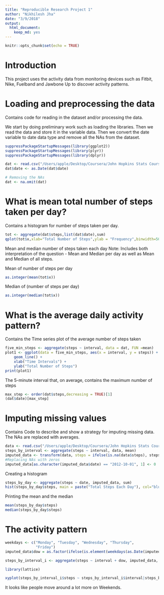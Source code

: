 ```yaml
---
title: "Reproducible Research Project 1"
author: "Nikhilesh Jha"
date: "3/9/2018"
output: 
  html_document: 
    keep_md: yes
---
```


```r
knitr::opts_chunk$set(echo = TRUE)
```
# Introduction

This project uses the activity data from monitoring devices such as Fitbit, Nike, Fuelband and Jawbone Up to discover activity patterns.


# Loading and preprocessing the data

Contains code for reading in the dataset and/or processing the data.

We start by doing preliminary work such as loading the libraries. Then we read the data and store it in the variable data. Then we convert the date variable to date data type and remove all the NAs from the dataset.

```R
suppressPackageStartupMessages(library(ggplot2))
suppressPackageStartupMessages(library(plyr))
suppressPackageStartupMessages(library(dplyr))

dat <- read.csv("/Users/apple/Desktop/Coursera/John Hopkins Stats Course/Reproducible Research/activity.csv")
dat$date <- as.Date(dat$date)

# Removing the NAs
dat <- na.omit(dat)
```

# What is mean total number of steps taken per day?

Contains a histogram for number of steps taken per day.

```r
tot <- aggregate(dat$steps,list(dat$date),sum)
qplot(tot$x,xlab="Total Number of Steps",ylab = "Frequency",binwidth=500)
```

Mean and median number of steps taken each day
Note: Includes both interpretation of the question - Mean and Median per day as well as Mean and Median of all steps.


Mean of number of steps per day

```r
as.integer(mean(tot$x))
```



Median of (number of steps per day)

```r
as.integer(median(tot$x))
```

# What is the average daily activity pattern?


 Contains the Time series plot of the average number of steps taken

```r
five_min_steps <- aggregate(steps ~ interval, data = dat, FUN =mean)
plot1 <- ggplot(data = five_min_steps, aes(x = interval, y = steps)) + 
    geom_line() +
    xlab("Time Intervals") + 
    ylab("Total Number of Steps")
print(plot1)

```

The 5-minute interval that, on average, contains the maximum number of steps


```r
max_step <- order(dat$steps,decreasing = TRUE)[1]
(dat$date)[max_step]
```

# Imputing missing values

Contains Code to describe and show a strategy for imputing missing data. The NAs are replaced with averages.

```r
data <- read.csv("/Users/apple/Desktop/Coursera/John Hopkins Stats Course/Reproducible Research/activity.csv")
steps_by_interval <- aggregate(steps ~ interval, data, mean)
imputed_data <- transform(data, steps = ifelse(is.na(data$steps), steps_by_interval$steps[match(data$interval, steps_by_interval$interval)], data$steps))
#Replacing NAs with zeros
imputed_data[as.character(imputed_data$date) == "2012-10-01", 1] <- 0
```

Creating a histogram

```r
steps_by_day <- aggregate(steps ~ date, imputed_data, sum)
hist(steps_by_day$steps, main = paste("Total Steps Each Day"), col="blue", xlab="Number of Steps")

```

Printing the mean and the median

```r
mean(steps_by_day$steps)
median(steps_by_day$steps)
```


# The activity pattern

```r
weekdays <- c("Monday", "Tuesday", "Wednesday", "Thursday", 
              "Friday")
imputed_data$dow = as.factor(ifelse(is.element(weekdays(as.Date(imputed_data$date)),weekdays), "Weekday", "Weekend"))

steps_by_interval_i <- aggregate(steps ~ interval + dow, imputed_data, mean)

library(lattice)

xyplot(steps_by_interval_i$steps ~ steps_by_interval_i$interval|steps_by_interval_i$dow, main="Average Steps per Day by Interval",xlab="Interval", ylab="Steps",layout=c(1,2), type="l")
```

It looks like people move around a lot more on Weekends.